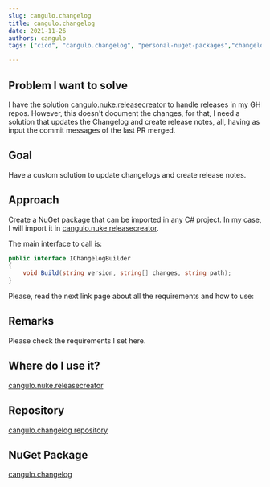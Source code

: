 ```yaml
---
slug: cangulo.changelog
title: cangulo.changelog
date: 2021-11-26
authors: cangulo
tags: ["cicd", "cangulo.changelog", "personal-nuget-packages","changelog"]

---
```



## Problem I want to solve

I have the solution [cangulo.nuke.releasecreator](https://github.com/cangulo-nuke/cangulo.nuke.releasecreator) to handle releases in my GH repos. However, this doesn't document the changes, for that, I need a solution that updates the Changelog and create release notes, all, having as input the commit messages of the last PR merged.

<!--truncate-->

## Goal

Have a custom solution to update changelogs and create release notes.

## Approach

Create a NuGet package that can be imported in any C# project. In my case, I will import it in [cangulo.nuke.releasecreator](https://github.com/cangulo-nuke/cangulo.nuke.releasecreator). 

The main interface to call is:

```csharp
public interface IChangelogBuilder
{
    void Build(string version, string[] changes, string path);
}
```
<CaptionDocusaurus label="Definiton at cangulo.changelog" linkIsRelative={false}  link="https://github.com/cangulo-nugets/cangulo.changelog/blob/v0.0.8/src/cangulo.changelog/Builders/ChangelogBuilder.cs" />

Please, read the next link page about all the requirements and how to use:

## Remarks

Please check the requirements I set here.

## Where do I use it?

[cangulo.nuke.releasecreator](https://github.com/cangulo-nuke/cangulo.nuke.releasecreator)


## Repository

[cangulo.changelog repository](https://github.com/cangulo-nugets/cangulo.changelog)

## NuGet Package

[cangulo.changelog](https://www.nuget.org/packages/cangulo.changelog/)

<!-- ## GitHub Action -->


<AboutMe/>

<ShareDocusaurus 
  slug="projects/cangulo.changelog" 
  title={frontMatter.title}
  tags={frontMatter.tags} />